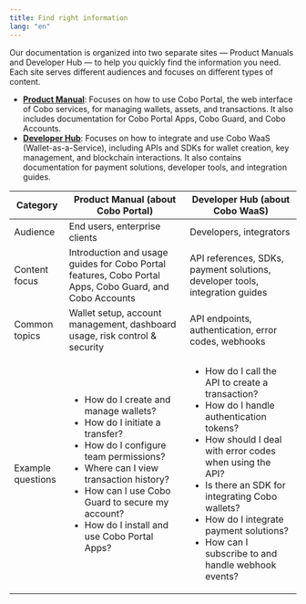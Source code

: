 ```yaml
---
title: Find right information
lang: "en"
---
```


Our documentation is organized into two separate sites — Product Manuals and Developer Hub — to help you quickly find the information you need. Each site serves different audiences and focuses on different types of content.

- [**Product Manual**](/en/portal/introduction): Focuses on how to use Cobo Portal, the web interface of Cobo services, for managing wallets, assets, and transactions. It also includes documentation for Cobo Portal Apps, Cobo Guard, and Cobo Accounts.  
- [**Developer Hub**](https://www.cobo.com/developers/v2/guides/overview/introduction): Focuses on how to integrate and use Cobo WaaS (Wallet-as-a-Service), including APIs and SDKs for wallet creation, key management, and blockchain interactions. It also contains documentation for payment solutions, developer tools, and integration guides.  

| Category      | Product Manual (about Cobo Portal) | Developer Hub (about Cobo WaaS) |
|---------------|------------------------------------|---------------------------------|
| Audience      | End users, enterprise clients      | Developers, integrators         |
| Content focus | Introduction and usage guides for Cobo Portal features, Cobo Portal Apps, Cobo Guard, and Cobo Accounts | API references, SDKs, payment solutions, developer tools, integration guides |
| Common topics | Wallet setup, account management, dashboard usage, risk control & security | API endpoints, authentication, error codes, webhooks |
| Example questions | <ul><li>How do I create and manage wallets?</li><li>How do I initiate a transfer?</li><li>How do I configure team permissions?</li><li>Where can I view transaction history?</li><li>How can I use Cobo Guard to secure my account?</li><li>How do I install and use Cobo Portal Apps?</li></ul> | <ul><li>How do I call the API to create a transaction?</li><li>How do I handle authentication tokens?</li><li>How should I deal with error codes when using the API?</li><li>Is there an SDK for integrating Cobo wallets?</li><li>How do I integrate payment solutions?</li><li>How can I subscribe to and handle webhook events?</li></ul> |
